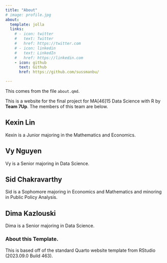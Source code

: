 ```yaml
---
title: "About"
# image: profile.jpg
about:
  template: jolla
  links:
    # - icon: twitter
    #   text: Twitter
    #   href: https://twitter.com
    # - icon: linkedin
    #   text: LinkedIn
    #   href: https://linkedin.com
    - icon: github
      text: Github
      href: https://github.com/sussmanbu/

---
```



This comes from the file `about.qmd`.

This is a website for the final project for MA[46]15 Data Science with R by **Team 7Up**.
The members of this team are below.

## Kexin Lin

Kexin is a Junior majoring in the Mathematics and Economics.

## Vy Nguyen

Vy is a Senior majoring in Data Science.

## Sid Chakravarthy

Sid is a Sophomore majoring in Economics and Mathematics and minoring in Public Policy Analysis.

## Dima Kazlouski

Dima is a Senior majoring in Data Science. 

<!-- Please leave in the information below -->

### About this Template.

This is based off of the standard Quarto website template from RStudio (2023.09.0 Build 463).
